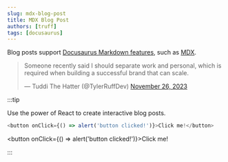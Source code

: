 ```yaml
---
slug: mdx-blog-post
title: MDX Blog Post
authors: [truff]
tags: [docusaurus]
---
```


Blog posts support [Docusaurus Markdown features](https://docusaurus.io/docs/markdown-features), such as [MDX](https://mdxjs.com/).

<blockquote class="twitter-tweet"><p lang="en" dir="ltr">Someone recently said I should separate work and personal, which is required when building a successful brand that can scale.</p>&mdash; Tuddi The Hatter (@TylerRuffDev) <a href="https://twitter.com/TylerRuffDev/status/1728710905280573914?ref_src=twsrc%5Etfw">November 26, 2023</a></blockquote> <script async src="https://platform.twitter.com/widgets.js" charset="utf-8"></script>

<!--truncate-->

:::tip

Use the power of React to create interactive blog posts.

```js
<button onClick={() => alert('button clicked!')}>Click me!</button>
```

<button onClick={() => alert('button clicked!')}>Click me!</button>

:::
